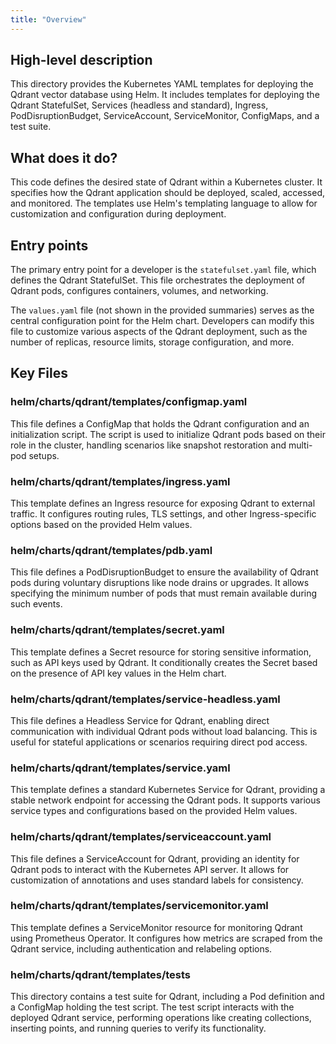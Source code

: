 ```yaml
---
title: "Overview"
---
```


## High-level description
This directory provides the Kubernetes YAML templates for deploying the Qdrant vector database using Helm. It includes templates for deploying the Qdrant StatefulSet, Services (headless and standard), Ingress, PodDisruptionBudget, ServiceAccount, ServiceMonitor, ConfigMaps, and a test suite.

## What does it do?
This code defines the desired state of Qdrant within a Kubernetes cluster. It specifies how the Qdrant application should be deployed, scaled, accessed, and monitored. The templates use Helm's templating language to allow for customization and configuration during deployment.

## Entry points
The primary entry point for a developer is the `statefulset.yaml` file, which defines the Qdrant StatefulSet. This file orchestrates the deployment of Qdrant pods, configures containers, volumes, and networking.

The `values.yaml` file (not shown in the provided summaries) serves as the central configuration point for the Helm chart. Developers can modify this file to customize various aspects of the Qdrant deployment, such as the number of replicas, resource limits, storage configuration, and more.

## Key Files
### helm/charts/qdrant/templates/configmap.yaml
This file defines a ConfigMap that holds the Qdrant configuration and an initialization script. The script is used to initialize Qdrant pods based on their role in the cluster, handling scenarios like snapshot restoration and multi-pod setups.

### helm/charts/qdrant/templates/ingress.yaml
This template defines an Ingress resource for exposing Qdrant to external traffic. It configures routing rules, TLS settings, and other Ingress-specific options based on the provided Helm values.

### helm/charts/qdrant/templates/pdb.yaml
This file defines a PodDisruptionBudget to ensure the availability of Qdrant pods during voluntary disruptions like node drains or upgrades. It allows specifying the minimum number of pods that must remain available during such events.

### helm/charts/qdrant/templates/secret.yaml
This template defines a Secret resource for storing sensitive information, such as API keys used by Qdrant. It conditionally creates the Secret based on the presence of API key values in the Helm chart.

### helm/charts/qdrant/templates/service-headless.yaml
This file defines a Headless Service for Qdrant, enabling direct communication with individual Qdrant pods without load balancing. This is useful for stateful applications or scenarios requiring direct pod access.

### helm/charts/qdrant/templates/service.yaml
This template defines a standard Kubernetes Service for Qdrant, providing a stable network endpoint for accessing the Qdrant pods. It supports various service types and configurations based on the provided Helm values.

### helm/charts/qdrant/templates/serviceaccount.yaml
This file defines a ServiceAccount for Qdrant, providing an identity for Qdrant pods to interact with the Kubernetes API server. It allows for customization of annotations and uses standard labels for consistency.

### helm/charts/qdrant/templates/servicemonitor.yaml
This template defines a ServiceMonitor resource for monitoring Qdrant using Prometheus Operator. It configures how metrics are scraped from the Qdrant service, including authentication and relabeling options.

### helm/charts/qdrant/templates/tests
This directory contains a test suite for Qdrant, including a Pod definition and a ConfigMap holding the test script. The test script interacts with the deployed Qdrant service, performing operations like creating collections, inserting points, and running queries to verify its functionality.
